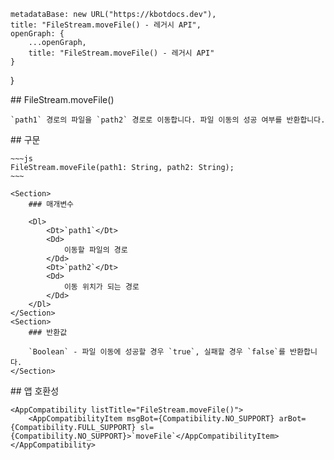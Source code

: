 
    metadataBase: new URL("https://kbotdocs.dev"),
    title: "FileStream.moveFile() - 레거시 API",
    openGraph: {
        ...openGraph,
        title: "FileStream.moveFile() - 레거시 API"
    }
}

<Section>
    ## FileStream.moveFile()

    `path1` 경로의 파일을 `path2` 경로로 이동합니다. 파일 이동의 성공 여부를 반환합니다.
</Section>
<Section>
    ## 구문

    ~~~js
    FileStream.moveFile(path1: String, path2: String);
    ~~~

    <Section>
        ### 매개변수

        <Dl>
            <Dt>`path1`</Dt>
            <Dd>
                이동할 파일의 경로
            </Dd>
            <Dt>`path2`</Dt>
            <Dd>
                이동 위치가 되는 경로
            </Dd>
        </Dl>
    </Section>
    <Section>
        ### 반환값

        `Boolean` - 파일 이동에 성공할 경우 `true`, 실패할 경우 `false`를 반환합니다.
    </Section>
</Section>
<Section>
    ## 앱 호환성

    <AppCompatibility listTitle="FileStream.moveFile()">
        <AppCompatibilityItem msgBot={Compatibility.NO_SUPPORT} arBot={Compatibility.FULL_SUPPORT} sl={Compatibility.NO_SUPPORT}>`moveFile`</AppCompatibilityItem>
    </AppCompatibility>
</Section>
